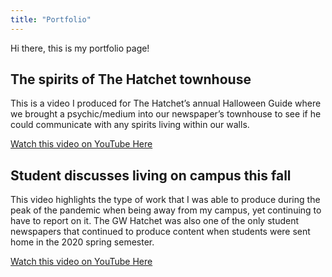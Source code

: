 ```yaml
---
title: "Portfolio"
---
```


Hi there, this is my portfolio page!

## The spirits of The Hatchet townhouse

This is a video I produced for The Hatchet's annual Halloween Guide where we brought a psychic/medium into our newspaper's townhouse to see if he could communicate with any spirits living within our walls.

[Watch this video on YouTube Here](https://www.youtube.com/watch?v=ukJiyXG6t58&t=1s)


## Student discusses living on campus this fall

This video highlights the type of work that I was able to produce during the peak of the pandemic when being away from my campus, yet continuing to have to report on it. The GW Hatchet was also one of the only student newspapers that continued to produce content when students were sent home in the 2020 spring semester.

[Watch this video on YouTube Here](https://www.youtube.com/watch?v=S9c6fvdxAQ0)


